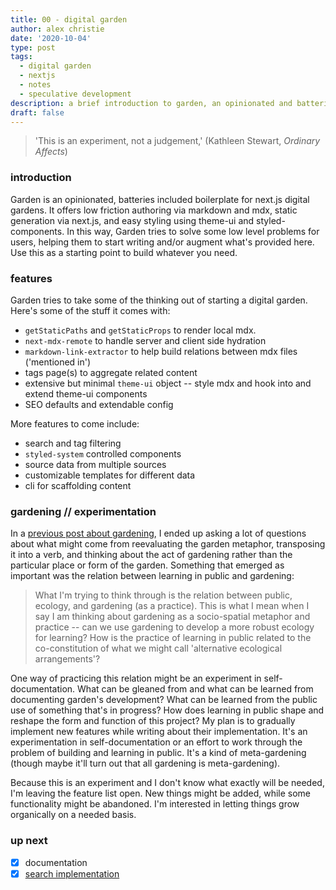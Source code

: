 ```yaml
---
title: 00 - digital garden
author: alex christie
date: '2020-10-04'
type: post
tags:
  - digital garden
  - nextjs
  - notes
  - speculative development
description: a brief introduction to garden, an opinionated and batteries included boilerplate for nextjs digital gardens
draft: false
---
```


> 'This is an experiment, not a judgement,' (Kathleen Stewart, *Ordinary Affects*)

### introduction

Garden is an opinionated, batteries included boilerplate for next.js digital gardens. It offers low friction authoring via markdown and mdx, static generation via next.js, and easy styling using theme-ui and styled-components. In this way, Garden tries to solve some low level problems for users, helping them to start writing and/or augment what's provided here. Use this as a starting point to build whatever you need.

### features

Garden tries to take some of the thinking out of starting a digital garden. Here's some of the stuff it comes with:

- `getStaticPaths` and `getStaticProps` to render local mdx.
- `next-mdx-remote` to handle server and client side hydration
- `markdown-link-extractor` to help build relations between mdx files ('mentioned in')
- tags page(s) to aggregate related content
- extensive but minimal `theme-ui` object -- style mdx and hook into and extend theme-ui components
- SEO defaults and extendable config

More features to come include:

- search and tag filtering
- `styled-system` controlled components
- source data from multiple sources
- customizable templates for different data
- cli for scaffolding content

### gardening // experimentation

In a [previous post about gardening](/garden/rethinking-digital-gardening), I ended up asking a lot of questions about what might come from reevaluating the garden metaphor, transposing it into a verb, and thinking about the act of gardening rather than the particular place or form of the garden. Something that emerged as important was the relation between learning in public and gardening:

> What I'm trying to think through is the relation between public, ecology, and gardening (as a practice). This is what I mean when I say I am thinking about gardening as a socio-spatial metaphor and practice -- can we use gardening to develop a more robust ecology for learning? How is the practice of learning in public related to the co-constitution of what we might call 'alternative ecological arrangements'?

One way of practicing this relation might be an experiment in self-documentation. What can be gleaned from and what can be learned from documenting garden's development? What can be learned from the public use of something that's in progress? How does learning in public shape and reshape the form and function of this project? My plan is to gradually implement new features while writing about their implementation. It's an experimentation in self-documentation or an effort to work through the problem of building and learning in public. It's a kind of meta-gardening (though maybe it'll turn out that all gardening is meta-gardening).

Because this is an experiment and I don't know what exactly will be needed, I'm leaving the feature list open. New things might be added, while some functionality might be abandoned. I'm interested in letting things grow organically on a needed basis.

### up next

- [x] documentation
- [x] [search implementation](/garden/nextjs-search-with-fuse)
